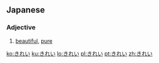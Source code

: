 ==Japanese==
===Adjective===
{{ja-adj|h|decl=な|rom=kirei}}
# {{ja-def|綺麗}} [[beautiful]], [[pure]]

[[ko:きれい]]
[[ku:きれい]]
[[lo:きれい]]
[[pl:きれい]]
[[pt:きれい]]
[[zh:きれい]]